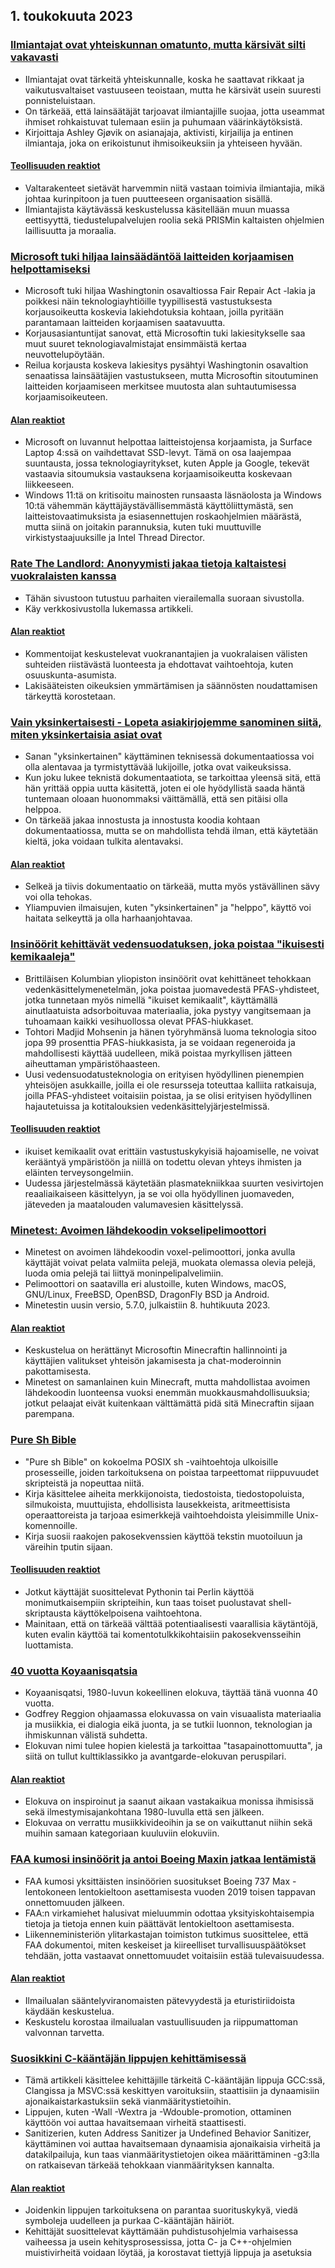 

<CallToAction />

<Steps>

## 1. toukokuuta 2023

### [Ilmiantajat ovat yhteiskunnan omatunto, mutta kärsivät silti vakavasti](https://covertactionmagazine.com/2023/04/25/whistleblowers-are-the-conscience-of-society-yet-suffer-gravely-for-trying-to-hold-the-rich-and-powerful-accountable-for-their-sins/)

- Ilmiantajat ovat tärkeitä yhteiskunnalle, koska he saattavat rikkaat ja vaikutusvaltaiset vastuuseen teoistaan, mutta he kärsivät usein suuresti ponnisteluistaan.
- On tärkeää, että lainsäätäjät tarjoavat ilmiantajille suojaa, jotta useammat ihmiset rohkaistuvat tulemaan esiin ja puhumaan väärinkäytöksistä.
- Kirjoittaja Ashley Gjøvik on asianajaja, aktivisti, kirjailija ja entinen ilmiantaja, joka on erikoistunut ihmisoikeuksiin ja yhteiseen hyvään.

#### [Teollisuuden reaktiot](http://news.ycombinator.com/item?id=35762780)

- Valtarakenteet sietävät harvemmin niitä vastaan toimivia ilmiantajia, mikä johtaa kurinpitoon ja tuen puutteeseen organisaation sisällä.
- Ilmiantajista käytävässä keskustelussa käsitellään muun muassa eettisyyttä, tiedustelupalvelujen roolia sekä PRISMin kaltaisten ohjelmien laillisuutta ja moraalia.

### [Microsoft tuki hiljaa lainsäädäntöä laitteiden korjaamisen helpottamiseksi](https://grist.org/technology/microsoft-right-to-repair-quietly-supported-legislation-to-make-it-easier-to-fix-devices-heres-why-thats-a-big-deal/)

- Microsoft tuki hiljaa Washingtonin osavaltiossa Fair Repair Act -lakia ja poikkesi näin teknologiayhtiöille tyypillisestä vastustuksesta korjausoikeutta koskevia lakiehdotuksia kohtaan, joilla pyritään parantamaan laitteiden korjaamisen saatavuutta.
- Korjausasiantuntijat sanovat, että Microsoftin tuki lakiesitykselle saa muut suuret teknologiavalmistajat ensimmäistä kertaa neuvottelupöytään.
- Reilua korjausta koskeva lakiesitys pysähtyi Washingtonin osavaltion senaatissa lainsäätäjien vastustukseen, mutta Microsoftin sitoutuminen laitteiden korjaamiseen merkitsee muutosta alan suhtautumisessa korjaamisoikeuteen.

#### [Alan reaktiot](http://news.ycombinator.com/item?id=35758842)

- Microsoft on luvannut helpottaa laitteistojensa korjaamista, ja Surface Laptop 4:ssä on vaihdettavat SSD-levyt. Tämä on osa laajempaa suuntausta, jossa teknologiayritykset, kuten Apple ja Google, tekevät vastaavia sitoumuksia vastauksena korjaamisoikeutta koskevaan liikkeeseen.
- Windows 11:tä on kritisoitu mainosten runsaasta läsnäolosta ja Windows 10:tä vähemmän käyttäjäystävällisemmästä käyttöliittymästä, sen laitteistovaatimuksista ja esiasennettujen roskaohjelmien määrästä, mutta siinä on joitakin parannuksia, kuten tuki muuttuville virkistystaajuuksille ja Intel Thread Director.

### [Rate The Landlord: Anonyymisti jakaa tietoja kaltaistesi vuokralaisten kanssa](https://ratethelandlord.org)

- Tähän sivustoon tutustuu parhaiten vierailemalla suoraan sivustolla.
- Käy verkkosivustolla lukemassa artikkeli.

#### [Alan reaktiot](http://news.ycombinator.com/item?id=35759016)

- Kommentoijat keskustelevat vuokranantajien ja vuokralaisen välisten suhteiden riistävästä luonteesta ja ehdottavat vaihtoehtoja, kuten osuuskunta-asumista.
- Lakisääteisten oikeuksien ymmärtämisen ja säännösten noudattamisen tärkeyttä korostetaan.

### [Vain yksinkertaisesti - Lopeta asiakirjojemme sanominen siitä, miten yksinkertaisia asiat ovat](https://justsimply.dev/)

- Sanan "yksinkertainen" käyttäminen teknisessä dokumentaatiossa voi olla alentavaa ja tyrmistyttävää lukijoille, jotka ovat vaikeuksissa.
- Kun joku lukee teknistä dokumentaatiota, se tarkoittaa yleensä sitä, että hän yrittää oppia uutta käsitettä, joten ei ole hyödyllistä saada häntä tuntemaan oloaan huonommaksi väittämällä, että sen pitäisi olla helppoa.
- On tärkeää jakaa innostusta ja innostusta koodia kohtaan dokumentaatiossa, mutta se on mahdollista tehdä ilman, että käytetään kieltä, joka voidaan tulkita alentavaksi.

#### [Alan reaktiot](http://news.ycombinator.com/item?id=35759449)

- Selkeä ja tiivis dokumentaatio on tärkeää, mutta myös ystävällinen sävy voi olla tehokas.
- Yliampuvien ilmaisujen, kuten "yksinkertainen" ja "helppo", käyttö voi haitata selkeyttä ja olla harhaanjohtavaa.

### [Insinöörit kehittävät vedensuodatuksen, joka poistaa "ikuisesti kemikaaleja"](https://news.ubc.ca/2023/03/22/new-ubc-water-treatment-zaps-forever-chemicals-for-good/)

- Brittiläisen Kolumbian yliopiston insinöörit ovat kehittäneet tehokkaan vedenkäsittelymenetelmän, joka poistaa juomavedestä PFAS-yhdisteet, jotka tunnetaan myös nimellä "ikuiset kemikaalit", käyttämällä ainutlaatuista adsorboituvaa materiaalia, joka pystyy vangitsemaan ja tuhoamaan kaikki vesihuollossa olevat PFAS-hiukkaset.
- Tohtori Madjid Mohsenin ja hänen työryhmänsä luoma teknologia sitoo jopa 99 prosenttia PFAS-hiukkasista, ja se voidaan regeneroida ja mahdollisesti käyttää uudelleen, mikä poistaa myrkyllisen jätteen aiheuttaman ympäristöhaasteen.
- Uusi vedensuodatusteknologia on erityisen hyödyllinen pienempien yhteisöjen asukkaille, joilla ei ole resursseja toteuttaa kalliita ratkaisuja, joilla PFAS-yhdisteet voitaisiin poistaa, ja se olisi erityisen hyödyllinen hajautetuissa ja kotitalouksien vedenkäsittelyjärjestelmissä.

#### [Teollisuuden reaktiot](http://news.ycombinator.com/item?id=35764476)

- ikuiset kemikaalit ovat erittäin vastustuskykyisiä hajoamiselle, ne voivat kerääntyä ympäristöön ja niillä on todettu olevan yhteys ihmisten ja eläinten terveysongelmiin.
- Uudessa järjestelmässä käytetään plasmatekniikkaa suurten vesivirtojen reaaliaikaiseen käsittelyyn, ja se voi olla hyödyllinen juomaveden, jäteveden ja maatalouden valumavesien käsittelyssä.

### [Minetest: Avoimen lähdekoodin vokselipelimoottori](https://www.minetest.net/)

- Minetest on avoimen lähdekoodin voxel-pelimoottori, jonka avulla käyttäjät voivat pelata valmiita pelejä, muokata olemassa olevia pelejä, luoda omia pelejä tai liittyä moninpelipalvelimiin.
- Pelimoottori on saatavilla eri alustoille, kuten Windows, macOS, GNU/Linux, FreeBSD, OpenBSD, DragonFly BSD ja Android.
- Minetestin uusin versio, 5.7.0, julkaistiin 8. huhtikuuta 2023.

#### [Alan reaktiot](http://news.ycombinator.com/item?id=35766570)

- Keskustelua on herättänyt Microsoftin Minecraftin hallinnointi ja käyttäjien valitukset yhteisön jakamisesta ja chat-moderoinnin pakottamisesta.
- Minetest on samanlainen kuin Minecraft, mutta mahdollistaa avoimen lähdekoodin luonteensa vuoksi enemmän muokkausmahdollisuuksia; jotkut pelaajat eivät kuitenkaan välttämättä pidä sitä Minecraftin sijaan parempana.

### [Pure Sh Bible](https://github.com/dylanaraps/pure-sh-bible)

- "Pure sh Bible" on kokoelma POSIX sh -vaihtoehtoja ulkoisille prosesseille, joiden tarkoituksena on poistaa tarpeettomat riippuvuudet skripteistä ja nopeuttaa niitä.
- Kirja käsittelee aiheita merkkijonoista, tiedostoista, tiedostopoluista, silmukoista, muuttujista, ehdollisista lausekkeista, aritmeettisista operaattoreista ja tarjoaa esimerkkejä vaihtoehdoista yleisimmille Unix-komennoille.
- Kirja suosii raakojen pakosekvenssien käyttöä tekstin muotoiluun ja väreihin tputin sijaan.

#### [Teollisuuden reaktiot](http://news.ycombinator.com/item?id=35765707)

- Jotkut käyttäjät suosittelevat Pythonin tai Perlin käyttöä monimutkaisempiin skripteihin, kun taas toiset puolustavat shell-skriptausta käyttökelpoisena vaihtoehtona.
- Mainitaan, että on tärkeää välttää potentiaalisesti vaarallisia käytäntöjä, kuten evalin käyttöä tai komentotulkkikohtaisiin pakosekvensseihin luottamista.

### [40 vuotta Koyaanisqatsia](https://www.thecurb.com.au/40-years-of-koyaanisqatsi/)

- Koyaanisqatsi, 1980-luvun kokeellinen elokuva, täyttää tänä vuonna 40 vuotta.
- Godfrey Reggion ohjaamassa elokuvassa on vain visuaalista materiaalia ja musiikkia, ei dialogia eikä juonta, ja se tutkii luonnon, teknologian ja ihmiskunnan välistä suhdetta.
- Elokuvan nimi tulee hopien kielestä ja tarkoittaa "tasapainottomuutta", ja siitä on tullut kulttiklassikko ja avantgarde-elokuvan peruspilari.

#### [Alan reaktiot](http://news.ycombinator.com/item?id=35764584)

- Elokuva on inspiroinut ja saanut aikaan vastakaikua monissa ihmisissä sekä ilmestymisajankohtana 1980-luvulla että sen jälkeen.
- Elokuvaa on verrattu musiikkivideoihin ja se on vaikuttanut niihin sekä muihin samaan kategoriaan kuuluviin elokuviin.

### [FAA kumosi insinöörit ja antoi Boeing Maxin jatkaa lentämistä](https://apnews.com/article/boeing-max-crashes-faa-ea8fac0ad2758b08c58d2d64756fbf37)

- FAA kumosi yksittäisten insinöörien suositukset Boeing 737 Max -lentokoneen lentokieltoon asettamisesta vuoden 2019 toisen tappavan onnettomuuden jälkeen.
- FAA:n virkamiehet halusivat mieluummin odottaa yksityiskohtaisempia tietoja ja tietoja ennen kuin päättävät lentokieltoon asettamisesta.
- Liikenneministeriön ylitarkastajan toimiston tutkimus suosittelee, että FAA dokumentoi, miten keskeiset ja kiireelliset turvallisuuspäätökset tehdään, jotta vastaavat onnettomuudet voitaisiin estää tulevaisuudessa.

#### [Alan reaktiot](http://news.ycombinator.com/item?id=35761706)

- Ilmailualan sääntelyviranomaisten pätevyydestä ja eturistiriidoista käydään keskustelua.
- Keskustelu korostaa ilmailualan vastuullisuuden ja riippumattoman valvonnan tarvetta.

### [Suosikkini C-kääntäjän lippujen kehittämisessä](https://nullprogram.com/blog/2023/04/29/)

- Tämä artikkeli käsittelee kehittäjille tärkeitä C-kääntäjän lippuja GCC:ssä, Clangissa ja MSVC:ssä keskittyen varoituksiin, staattisiin ja dynaamisiin ajonaikaistarkastuksiin sekä vianmääritystietoihin.
- Lippujen, kuten -Wall -Wextra ja -Wdouble-promotion, ottaminen käyttöön voi auttaa havaitsemaan virheitä staattisesti.
- Sanitizerien, kuten Address Sanitizer ja Undefined Behavior Sanitizer, käyttäminen voi auttaa havaitsemaan dynaamisia ajonaikaisia virheitä ja datakilpailuja, kun taas vianmääritystietojen oikea määrittäminen -g3:lla on ratkaisevan tärkeää tehokkaan vianmäärityksen kannalta.

#### [Alan reaktiot](http://news.ycombinator.com/item?id=35758898)

- Joidenkin lippujen tarkoituksena on parantaa suorituskykyä, viedä symboleja uudelleen ja purkaa C-kääntäjän häiriöt.
- Kehittäjät suosittelevat käyttämään puhdistusohjelmia varhaisessa vaiheessa ja usein kehitysprosessissa, jotta C- ja C++-ohjelmien muistivirheitä voidaan löytää, ja korostavat tiettyjä lippuja ja asetuksia

</Steps>
